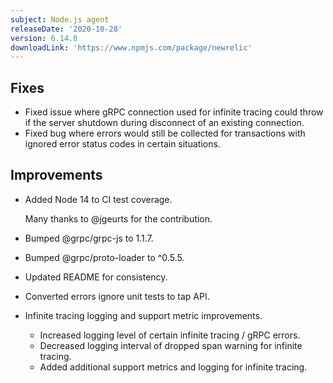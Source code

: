 ```yaml
---
subject: Node.js agent
releaseDate: '2020-10-28'
version: 6.14.0
downloadLink: 'https://www.npmjs.com/package/newrelic'
---
```


## Fixes

* Fixed issue where gRPC connection used for infinite tracing could throw if the server shutdown during disconnect of an existing connection.
* Fixed bug where errors would still be collected for transactions with ignored error status codes in certain situations.

## Improvements

* Added Node 14 to CI test coverage.

  Many thanks to @jgeurts for the contribution.
* Bumped @grpc/grpc-js to 1.1.7.
* Bumped @grpc/proto-loader to ^0.5.5.
* Updated README for consistency.
* Converted errors ignore unit tests to tap API.
* Infinite tracing logging and support metric improvements.

  * Increased logging level of certain infinite tracing / gRPC errors.
  * Decreased logging interval of dropped span warning for infinite tracing.
  * Added additional support metrics and logging for infinite tracing.

